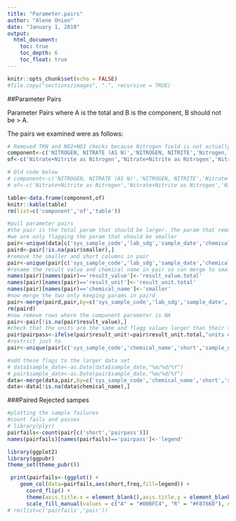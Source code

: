 ```yaml
---
title: "Parameter.pairs"
author: "Alene Onion"
date: "January 1, 2019"
output:
  html_document:
    toc: true
    toc_depth: 6
    toc_float: true
---
```


```r
knitr::opts_chunk$set(echo = FALSE)
#file.copy("sections/images", ".", recursive = TRUE)
```

##Parameter Pairs

Parameter Pairs where A is the total and B is the component, B should not be > A.

The pairs we examined were as follows:
```r

# Removed TKN and NO2+NO3 checks because Nitrogen field is not actually TN (at least for 2019 season data)
component<-c('NITROGEN, NITRATE (AS N)','NITROGEN, NITRITE','Nitrogen, ammonia (As N)','Orthophosphate as Phosphorus, Dissolved')
of<-c('Nitrate+Nitrite as Nitrogen','Nitrate+Nitrite as Nitrogen','Nitrogen','PHOSPHORUS, TOTAL (AS P)')

# Old code below
# component<-c('NITROGEN, NITRATE (AS N)','NITROGEN, NITRITE','Nitrate+Nitrite as Nitrogen','Nitrogen, ammonia (As N)','NITROGEN, KJELDAHL, TOTAL','Orthophosphate as Phosphorus, Dissolved')
# of<-c('Nitrate+Nitrite as Nitrogen','Nitrate+Nitrite as Nitrogen','Nitrogen','Nitrogen','Nitrogen','PHOSPHORUS, TOTAL (AS P)')

table<-data.frame(component,of)
knitr::kable(table)
rm(list=c('component','of','table'))
```

```r

#pull parameter pairs
#the pair is the total param that should be larger. The param that remains chemical_name is the param that should be smaller
#we are only flagging the param that should be smaller
pair<-unique(data[c('sys_sample_code','lab_sdg','sample_date','chemical_name','short','result_value','result_unit','smaller')])
paird<-pair[!is.na(pair$smaller),]
#remove the smaller and short columns in pair
pair<-unique(pair[c('sys_sample_code','lab_sdg','sample_date','chemical_name','result_value','result_unit')])
#rename the result value and chemical name in pair so can merge to smaller column in paird
names(pair)[names(pair)=='result_value']<-'result_value.total'
names(pair)[names(pair)=='result_unit']<-'result_unit.total'
names(pair)[names(pair)=='chemical_name']<-'smaller'
#now merge the two only keeping params in paird
pair<-merge(paird,pair,by=c('sys_sample_code','lab_sdg','sample_date','smaller'),all=FALSE)
rm(paird)
#now remove rows where the component parameter is NA
pair<-pair[!is.na(pair$result_value),]
#check that the units are the same and flagg values larger than their total
pair$pairpass<-ifelse(pair$result_unit!=pair$result_unit.total,"units don't match",ifelse(pair$result_value>pair$result_value.total,"R","A"))
#restrict just to 
pair<-unique(pair[c('sys_sample_code','chemical_name','short','sample_date','pairpass')])

#add these flags to the larger data set
# data$sample_date<-as.Date(data$sample_date,"%m/%d/%Y")
# pair$sample_date<-as.Date(pair$sample_date,"%m/%d/%Y")
data<-merge(data,pair,by=c('sys_sample_code','chemical_name','short','sample_date'),all=TRUE)
data<-data[!is.na(data$chemical_name),]
```

###Paired Rejected sampes
```r
#plotting the sample failures
#count fails and passes
# library(plyr)
pairfails<-count(pair[c('short','pairpass')])
names(pairfails)[names(pairfails)=='pairpass']<-'legend'

library(ggplot2)
library(ggpubr)
theme_set(theme_pubr())

 print(pairfails<-(ggplot() +
    geom_col(data=pairfails,aes(short,freq,fill=legend)) +
      coord_flip() +
      theme(axis.title.x = element_blank(),axis.title.y = element_blank()) +
      scale_fill_manual(values = c("A" = "#00BFC4", "R" = "#F8766D"), na.value = "gray")))
# rm(list=c('pairfails','pair'))
```
